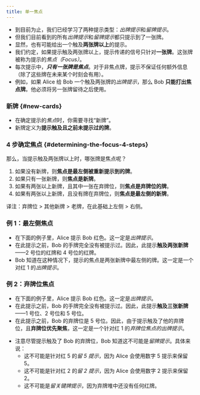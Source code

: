 ```yaml
---
title: 单一焦点
---
```



<BeginnersGuideProgress id="single-card-focus" />

- 到目前为止，我们已经学习了两种提示类型：*出牌提示*和*留牌提示*。
- 但我们目前看到的所有*出牌提示*和*留牌提示*都只提示到了一张牌。
- 显然，也有可能给出一个触及**两张牌以上**的提示。
- 我们约定，如果提示触及两张牌以上，提示传递的信号只针对**一张牌**。这张牌被称为提示的*焦点（Focus）*。
- 每次提示中，<Em>**只有一张牌是焦点**</Em>。对于非焦点牌，提示不保证任何额外信息（除了这些牌在未来某个时刻会有用）。
- 例如，如果 Alice 给 Bob 一个触及两张牌的*出牌提示*，那么 Bob **只能打出焦点牌**。他必须将另一张牌留待之后使用。

### 新牌 \{#new-cards\}

- 在确定提示的*焦点*时，你需要寻找“新牌”。
- 新牌定义为**提示触及且之前未提示过的牌**。

### 4 步确定焦点 \{#determining-the-focus-4-steps\}

那么，当提示触及两张牌以上时，哪张牌是焦点呢？

1. 如果没有新牌，则**焦点是最左侧被重新提示到的牌**。
1. 如果只有一张新牌，则**焦点是新牌**。
1. 如果有两张以上新牌，且其中一张在弃牌位，则**焦点是弃牌位的牌**。
1. 如果有两张以上新牌，且没有牌在弃牌位，则**焦点是最左侧的新牌**。

译注：弃牌位 > 其他新牌 > 老牌，在此基础上左侧 > 右侧。

### 例 1：最左侧焦点

- 在下面的例子里，Alice 提示 Bob 红色。这一定是*出牌提示*。
- 在此提示之前，Bob 的手牌完全没有被提示过。因此，此提示**触及两张新牌**——2 号位的红牌和 4 号位的红牌。
- Bob 知道在这种情况下，提示的焦点是两张新牌中最左侧的牌。这一定是一个对红 1 的*出牌提示*。

<LeftMostFocus />

### 例 2：弃牌位焦点

- 在下面的例子里，Alice 提示 Bob 红色。这一定是*出牌提示*。
- 在此提示之前，Bob 的手牌完全没有被提示过。因此，此提示**触及三张新牌**——1 号位、2 号位和 5 号位。
- 在此提示之前，Bob 的弃牌位是 5 号位。因此，由于提示触及了他的弃牌位，且**弃牌位优先聚焦**，这一定是一个针对红 1 的*弃牌位焦点的出牌提示*。

<ChopFocus />

- 注意尽管提示触及了 Bob 的弃牌位，Bob 知道这不可能是*留牌提示*。具体来说：
  - 这不可能是针对红 5 的*留 5 提示*，因为 Alice 会使用数字 5 提示来保留 5。
  - 这不可能是针对红 2 的*留 2 提示*，因为 Alice 会使用数字 2 提示来保留 2。
  - 这不可能是*留关键牌提示*，因为弃牌堆中还没有任何红牌。
